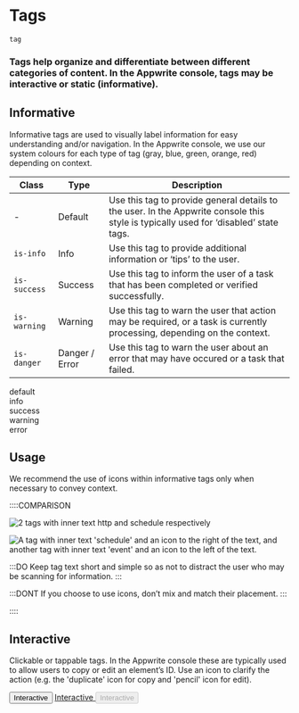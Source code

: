# Tags

`tag`

### Tags help organize and differentiate between different categories of content. In the Appwrite console, tags may be interactive or static (informative).

## Informative

Informative tags are used to visually label information for easy understanding and/or navigation. In the Appwrite console, we use our system colours for each type of tag (gray, blue, green, orange, red) depending on context.

| Class        | Type           | Description                                                                                                                          |
| ------------ | -------------- | ------------------------------------------------------------------------------------------------------------------------------------ |
| -            | Default        | Use this tag to provide general details to the user. In the Appwrite console this style is typically used for ‘disabled’ state tags. |
| `is-info`    | Info           | Use this tag to provide additional information or ‘tips’ to the user.                                                                |
| `is-success` | Success        | Use this tag to inform the user of a task that has been completed or verified successfully.                                          |
| `is-warning` | Warning        | Use this tag to warn the user that action may be required, or a task is currently processing, depending on the context.              |
| `is-danger`  | Danger / Error | Use this tag to warn the user about an error that may have occured or a task that failed.                                            |

<Preview center>
<div class="tag">
    <span class="icon-info" aria-hidden="true"></span>
    <span class="text">default</span>
</div>
<div class="tag is-info">
    <span class="icon-info" aria-hidden="true"></span>
    <span class="text">info</span>
</div>
<div class="tag is-success">
    <span class="icon-check-circle" aria-hidden="true"></span>
    <span class="text">success</span>
</div>
<div class="tag is-warning">
  <span class="icon-exclamation" aria-hidden="true"></span>
  <span class="text">warning</span>
</div>
<div class="tag is-danger">
  <span class="icon-exclamation-circle" aria-hidden="true"></span>
  <span class="text">error</span>
</div>

</Preview>

## Usage

We recommend the use of icons within informative tags only when necessary to convey context.

::::COMPARISON

![2 tags with inner text http and schedule respectively](/images/tags-1.svg)

![A tag with inner text 'schedule' and an icon to the right of the text, and another tag with inner text 'event' and an icon to the left of the text.](/images/tags-2.svg)

:::DO
Keep tag text short and simple so as not to distract the user who may be scanning for information.
:::

:::DONT
If you choose to use icons, don’t mix and match their placement.
:::

::::

## Interactive

Clickable or tappable tags. In the Appwrite console these are typically used to allow users to copy or edit an element’s ID. Use an icon to clarify the action (e.g. the 'duplicate' icon for copy and 'pencil' icon for edit).

<Preview center>
  <button class="tag">
    <span class="icon-duplicate" aria-hidden="true"></span>
    <span class="text">Interactive</span>
  </button>
  <a href="#" class="tag is-selected">
    <span class="icon-duplicate" aria-hidden="true"></span>
    <span class="text">Interactive</span>
  </a>
<button class="tag" disabled>
  <span class="icon-duplicate" aria-hidden="true"></span>
  <span class="text">Interactive</span>
</button>

</Preview>
